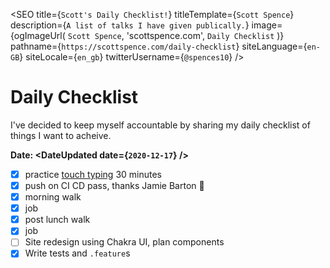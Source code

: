 
<SEO
  title={`Scott's Daily Checklist!`}
  titleTemplate={`Scott Spence`}
  description={`A list of talks I have given publically.`}
  image={ogImageUrl(
    `Scott Spence`,
    'scottspence.com',
    `Daily Checklist`
  )}
  pathname={`https://scottspence.com/daily-checklist`}
  siteLanguage={`en-GB`}
  siteLocale={`en_gb`}
  twitterUsername={`@spences10`}
/>

# Daily Checklist

I've decided to keep myself accountable by sharing my daily checklist
of things I want to acheive.

**Date: <DateUpdated date={`2020-12-17`} />**

- [x] practice [touch typing] 30 minutes
- [x] push on CI CD pass, thanks Jamie Barton 🙏
- [x] morning walk
- [x] job
- [x] post lunch walk
- [x] job
- [ ] Site redesign using Chakra UI, plan components
- [x] Write tests and `.feature`s

<PopularPosts />

<!-- Links -->

[touch typing]: https://www.typingclub.com/
